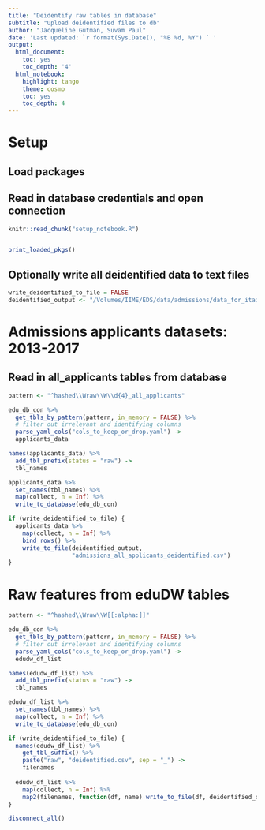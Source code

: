 ```yaml
---
title: "Deidentify raw tables in database"
subtitle: "Upload deidentified files to db"
author: "Jacqueline Gutman, Suvam Paul"
date: 'Last updated: `r format(Sys.Date(), "%B %d, %Y") ` '
output:
  html_document:
    toc: yes
    toc_depth: '4'
  html_notebook:
    highlight: tango
    theme: cosmo
    toc: yes
    toc_depth: 4
---
```


# Setup
## Load packages
## Read in database credentials and open connection

```r
knitr::read_chunk("setup_notebook.R")
```

```r
```

```r
print_loaded_pkgs()
```

## Optionally write all deidentified data to text files
```r
write_deidentified_to_file = FALSE
deidentified_output <- "/Volumes/IIME/EDS/data/admissions/data_for_itai/"
```

# Admissions applicants datasets: 2013-2017

## Read in all_applicants tables from database

```r
pattern <- "^hashed\\Wraw\\W\\d{4}_all_applicants"

edu_db_con %>%
  get_tbls_by_pattern(pattern, in_memory = FALSE) %>%
  # filter out irrelevant and identifying columns
  parse_yaml_cols("cols_to_keep_or_drop.yaml") -> 
  applicants_data
```

```r
names(applicants_data) %>%
  add_tbl_prefix(status = "raw") ->
  tbl_names

applicants_data %>% 
  set_names(tbl_names) %>%
  map(collect, n = Inf) %>%
  write_to_database(edu_db_con)
```

```r
if (write_deidentified_to_file) {
  applicants_data %>%
    map(collect, n = Inf) %>%
    bind_rows() %>%
    write_to_file(deidentified_output, 
                  "admissions_all_applicants_deidentified.csv")
}
```

# Raw features from eduDW tables

```r
pattern <- "^hashed\\Wraw\\W[[:alpha:]]"

edu_db_con %>%
  get_tbls_by_pattern(pattern, in_memory = FALSE) %>%
  # filter out irrelevant and identifying columns
  parse_yaml_cols("cols_to_keep_or_drop.yaml") -> 
  edudw_df_list

names(edudw_df_list) %>%
  add_tbl_prefix(status = "raw") ->
  tbl_names
```

```r
edudw_df_list %>%
  set_names(tbl_names) %>%
  map(collect, n = Inf) %>%
  write_to_database(edu_db_con)
```

```r
if (write_deidentified_to_file) {
  names(edudw_df_list) %>%
    get_tbl_suffix() %>%
    paste("raw", "deidentified.csv", sep = "_") ->
    filenames
  
  edudw_df_list %>%
    map(collect, n = Inf) %>%
    map2(filenames, function(df, name) write_to_file(df, deidentified_output, name))
}
```

```r
disconnect_all()
```
